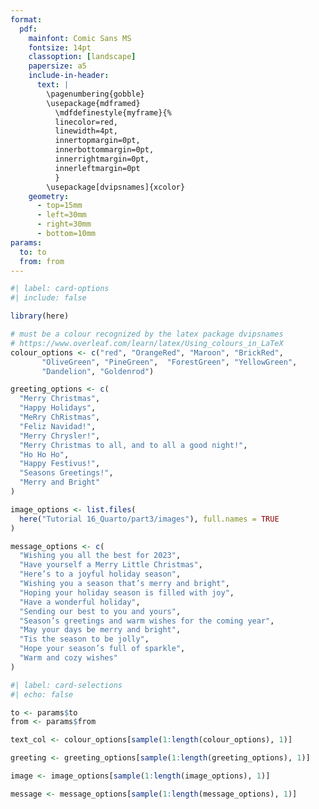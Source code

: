 ```yaml
---
format: 
  pdf:
    mainfont: Comic Sans MS
    fontsize: 14pt
    classoption: [landscape]
    papersize: a5
    include-in-header: 
      text: |
        \pagenumbering{gobble}
        \usepackage{mdframed}
          \mdfdefinestyle{myframe}{%
          linecolor=red,
          linewidth=4pt,
          innertopmargin=0pt,
          innerbottommargin=0pt,
          innerrightmargin=0pt,
          innerleftmargin=0pt
          }
        \usepackage[dvipsnames]{xcolor}
    geometry:
      - top=15mm
      - left=30mm
      - right=30mm
      - bottom=10mm
params:
  to: to
  from: from
---
```


```r
#| label: card-options
#| include: false

library(here)

# must be a colour recognized by the latex package dvipsnames
# https://www.overleaf.com/learn/latex/Using_colours_in_LaTeX
colour_options <- c("red", "OrangeRed", "Maroon", "BrickRed",
       "OliveGreen", "PineGreen",  "ForestGreen", "YellowGreen",
       "Dandelion", "Goldenrod")

greeting_options <- c(
  "Merry Christmas",
  "Happy Holidays",
  "MeRry ChRistmas",
  "Feliz Navidad!",
  "Merry Chrysler!",
  "Merry Christmas to all, and to all a good night!",
  "Ho Ho Ho",
  "Happy Festivus!",
  "Seasons Greetings!",
  "Merry and Bright"
)

image_options <- list.files(
  here("Tutorial 16_Quarto/part3/images"), full.names = TRUE
)

message_options <- c(
  "Wishing you all the best for 2023",
  "Have yourself a Merry Little Christmas",
  "Here’s to a joyful holiday season",
  "Wishing you a season that’s merry and bright",
  "Hoping your holiday season is filled with joy",
  "Have a wonderful holiday",
  "Sending our best to you and yours",
  "Season’s greetings and warm wishes for the coming year",
  "May your days be merry and bright",
  "Tis the season to be jolly",
  "Hope your season’s full of sparkle",
  "Warm and cozy wishes"
)

```


```r
#| label: card-selections
#| echo: false

to <- params$to
from <- params$from

text_col <- colour_options[sample(1:length(colour_options), 1)]

greeting <- greeting_options[sample(1:length(greeting_options), 1)]

image <- image_options[sample(1:length(image_options), 1)]

message <- message_options[sample(1:length(message_options), 1)]

```

\centerline{\textcolor{`r text_col`}{`r greeting`}}

```{=tex}

\newcommand\header[1]{
  \newlength{\headerwidth}
  \setlength{\headerwidth}{\widthof{#1}}
  \addtolength{\headerwidth}{8pt}
  \begin{mdframed}[style=myframe, nobreak=true, align=center, userdefinedwidth=\headerwidth]#1
  
  \end{mdframed}
}

\header{\includegraphics[width=15cm, height=8.25cm]{`r image`}}
```

\centerline{\textcolor{`r text_col`}{To: `r to`}}

\centerline{\textcolor{`r text_col`}{From: `r from`}}

\centerline{\textcolor{`r text_col`}{`r message`}}
